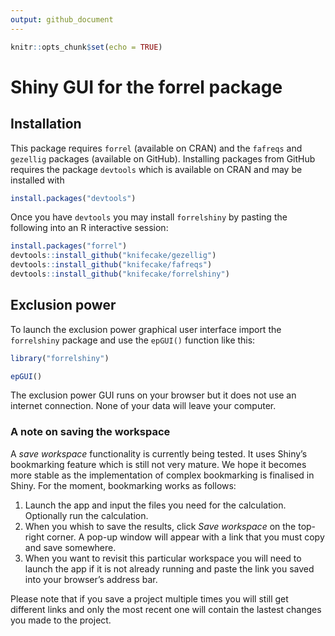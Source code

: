 ```yaml
---
output: github_document
---
```


```r
knitr::opts_chunk$set(echo = TRUE)
```

# Shiny GUI for the forrel package

## Installation

This package requires `forrel` (available on CRAN) and the `fafreqs` and `gezellig` packages (available on GitHub). Installing packages from GitHub requires the package `devtools` which is available on CRAN and may be installed with

```r
install.packages("devtools")
```

Once you have `devtools` you may install `forrelshiny` by pasting the following into an R interactive session:

```r
install.packages("forrel")
devtools::install_github("knifecake/gezellig")
devtools::install_github("knifecake/fafreqs")
devtools::install_github("knifecake/forrelshiny")
```

## Exclusion power

To launch the exclusion power graphical user interface import the `forrelshiny` package and use the `epGUI()` function like this:

```r
library("forrelshiny")

epGUI()
```

The exclusion power GUI runs on your browser but it does not use an internet connection. None of your data will leave your computer.

### A note on saving the workspace

A *save workspace* functionality is currently being tested. It uses Shiny's bookmarking feature which is still not very mature. We hope it becomes more stable as the implementation of complex bookmarking is finalised in Shiny. For the moment, bookmarking works as follows:

1. Launch the app and input the files you need for the calculation. Optionally run the calculation.
2. When you whish to save the results, click *Save workspace* on the top-right corner. A pop-up window will appear with a link that you must copy and save somewhere.
3. When you want to revisit this particular workspace you will need to launch the app if it is not already running and paste the link you saved into your browser's address bar.

Please note that if you save a project multiple times you will still get different links and only the most recent one will contain the lastest changes you made to the project.
